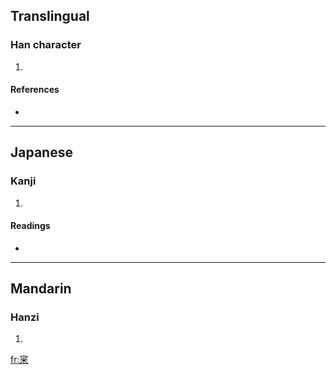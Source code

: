 ==Translingual==

===Han character===
{{Han char|rn=40|rad=宀|as=07|sn=10|four=|canj=十竹火木 (JHFD)}}

# {{defn|Han|sort=宀07}}

====References====
* {{Han ref|kx=0287.010|dkj=07170|dj=0567.010|hdz=20933.130|uh=5BB7|ud=23479}}

----

==Japanese==

===Kanji===
{{ja-kanji|grade=|rs=宀07}}

# {{defn|Japanese}}

====Readings====
* {{ja-readings|on=[[しん]] (shin)|kun=[[つまびらか]] (tsumabiraka), [[つぶさに]] (tsubusani)}}

----

==Mandarin==

===Hanzi===
{{cmn-hanzi|pin=[[bìn]] ([[bin4]]), [[shěn]] ([[shen3]])|wg=pin<sup>4</sup>, shen<sup>3</sup>}}

# {{defn|Mandarin}}

[[fr:宷]]